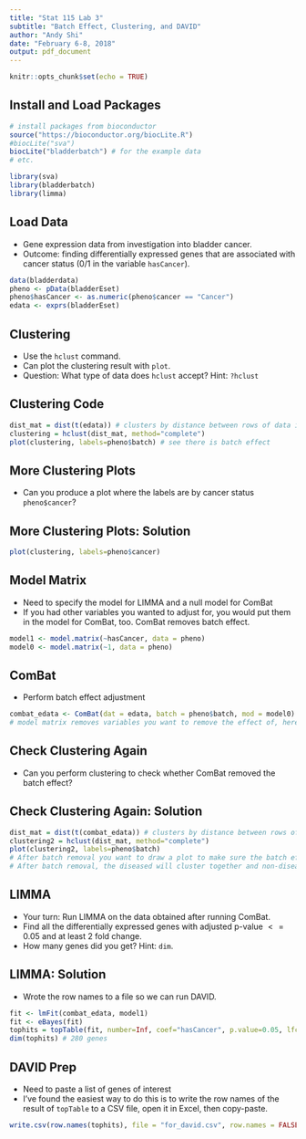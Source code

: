 ```yaml
---
title: "Stat 115 Lab 3"
subtitle: "Batch Effect, Clustering, and DAVID"
author: "Andy Shi"
date: "February 6-8, 2018"
output: pdf_document
---
```


```r
knitr::opts_chunk$set(echo = TRUE)
```

## Install and Load Packages

```r
# install packages from bioconductor
source("https://bioconductor.org/biocLite.R") 
#biocLite("sva")
biocLite("bladderbatch") # for the example data
# etc.
```

```r
library(sva)
library(bladderbatch)
library(limma)
```

## Load Data

- Gene expression data from investigation into bladder cancer.
- Outcome: finding differentially expressed genes that are
associated with cancer status (0/1 in the variable `hasCancer`).

```r
data(bladderdata)
pheno <- pData(bladderEset)
pheno$hasCancer <- as.numeric(pheno$cancer == "Cancer")
edata <- exprs(bladderEset)
```

## Clustering

- Use the `hclust` command.
- Can plot the clustering result with `plot`.
- Question: What type of data does `hclust` accept? Hint: `?hclust`

## Clustering Code

```r
dist_mat = dist(t(edata)) # clusters by distance between rows of data in a matrix (want samples to be rows)
clustering = hclust(dist_mat, method="complete")
plot(clustering, labels=pheno$batch) # see there is batch effect

```


## More Clustering Plots

- Can you produce a plot where the labels are by cancer status `pheno$cancer`?

## More Clustering Plots: Solution

```r
plot(clustering, labels=pheno$cancer)
```

## Model Matrix

- Need to specify the model for LIMMA and a null model for ComBat
- If you had other variables you wanted to adjust for, you would put
them in the model for ComBat, too. ComBat removes batch effect.

```r
model1 <- model.matrix(~hasCancer, data = pheno)
model0 <- model.matrix(~1, data = pheno)
```

## ComBat

- Perform batch effect adjustment

```r
combat_edata <- ComBat(dat = edata, batch = pheno$batch, mod = model0)
# model matrix removes variables you want to remove the effect of, here it is just "intercept = 1"" variable
```

## Check Clustering Again

- Can you perform clustering to check whether ComBat removed the batch
effect?

## Check Clustering Again: Solution

```r
dist_mat = dist(t(combat_edata)) # clusters by distance between rows of data in a matrix (want samples to be rows)
clustering2 = hclust(dist_mat, method="complete")
plot(clustering2, labels=pheno$batch)
# After batch removal you want to draw a plot to make sure the batch effect is removed
# After batch removal, the diseased will cluster together and non-diseased will cluster together
```

## LIMMA

- Your turn: Run LIMMA on the data obtained after running ComBat.
- Find all the differentially expressed genes with adjusted p-value $<= 0.05$ and at least 2 fold change.
- How many genes did you get? Hint: `dim`.

## LIMMA: Solution

- Wrote the row names to a file so we can run DAVID.

```r
fit <- lmFit(combat_edata, model1)
fit <- eBayes(fit)
tophits = topTable(fit, number=Inf, coef="hasCancer", p.value=0.05, lfc=log2(2))
dim(tophits) # 280 genes

```

## DAVID Prep

- Need to paste a list of genes of interest
- I've found the easiest way to do this is to write the row names of the result of `topTable` to a CSV file, open it in Excel, then copy-paste.

```r
write.csv(row.names(tophits), file = "for_david.csv", row.names = FALSE)
```
